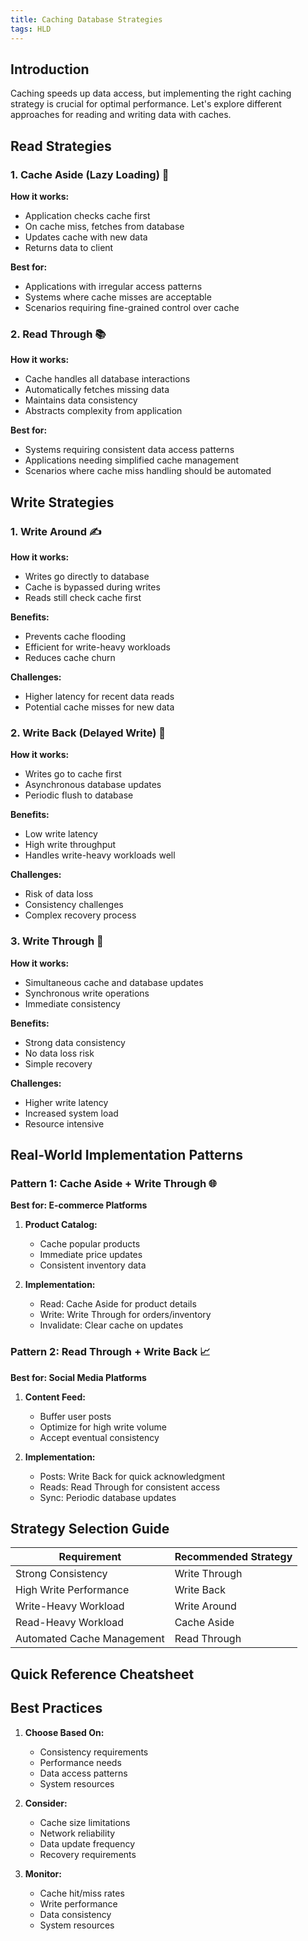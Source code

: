 ```yaml
---
title: Caching Database Strategies
tags: HLD
---
```


## Introduction

Caching speeds up data access, but implementing the right caching strategy is crucial for optimal performance. Let's explore different approaches for reading and writing data with caches.

## Read Strategies

### 1. Cache Aside (Lazy Loading) 📖

**How it works:**
- Application checks cache first
- On cache miss, fetches from database
- Updates cache with new data
- Returns data to client

**Best for:**
- Applications with irregular access patterns
- Systems where cache misses are acceptable
- Scenarios requiring fine-grained control over cache

<MDXImage src="/png/system-design/cache-aside.png" alt="Cache Aside" />

### 2. Read Through 📚

**How it works:**
- Cache handles all database interactions
- Automatically fetches missing data
- Maintains data consistency
- Abstracts complexity from application

**Best for:**
- Systems requiring consistent data access patterns
- Applications needing simplified cache management
- Scenarios where cache miss handling should be automated

<MDXImage src="/png/system-design/read-through.png" alt="Read Through" />

## Write Strategies

### 1. Write Around ✍️

**How it works:**
- Writes go directly to database
- Cache is bypassed during writes
- Reads still check cache first

**Benefits:**
- Prevents cache flooding
- Efficient for write-heavy workloads
- Reduces cache churn

**Challenges:**
- Higher latency for recent data reads
- Potential cache misses for new data

<MDXImage src="/png/system-design/write-around.png" alt="Write Around" />

### 2. Write Back (Delayed Write) 🔄

**How it works:**
- Writes go to cache first
- Asynchronous database updates
- Periodic flush to database

**Benefits:**
- Low write latency
- High write throughput
- Handles write-heavy workloads well

**Challenges:**
- Risk of data loss
- Consistency challenges
- Complex recovery process

<MDXImage src="/png/system-design/write-back.png" alt="Write Back" />

### 3. Write Through 💾

**How it works:**
- Simultaneous cache and database updates
- Synchronous write operations
- Immediate consistency

**Benefits:**
- Strong data consistency
- No data loss risk
- Simple recovery

**Challenges:**
- Higher write latency
- Increased system load
- Resource intensive

<MDXImage src="/png/system-design/write-through.png" alt="Write Through" />

## Real-World Implementation Patterns

### Pattern 1: Cache Aside + Write Through 🌐

**Best for: E-commerce Platforms**

1. **Product Catalog:**
   - Cache popular products
   - Immediate price updates
   - Consistent inventory data

2. **Implementation:**
   - Read: Cache Aside for product details
   - Write: Write Through for orders/inventory
   - Invalidate: Clear cache on updates

### Pattern 2: Read Through + Write Back 📈

**Best for: Social Media Platforms**

1. **Content Feed:**
   - Buffer user posts
   - Optimize for high write volume
   - Accept eventual consistency

2. **Implementation:**
   - Posts: Write Back for quick acknowledgment
   - Reads: Read Through for consistent access
   - Sync: Periodic database updates


## Strategy Selection Guide

| Requirement | Recommended Strategy |
|-------------|---------------------|
| Strong Consistency | Write Through |
| High Write Performance | Write Back |
| Write-Heavy Workload | Write Around |
| Read-Heavy Workload | Cache Aside |
| Automated Cache Management | Read Through |

## Quick Reference Cheatsheet

<MDXImage src="/png/system-design/cache-cheatsheet.png" alt="Cache Strategy Cheatsheet" />

## Best Practices

1. **Choose Based On:**
   - Consistency requirements
   - Performance needs
   - Data access patterns
   - System resources

2. **Consider:**
   - Cache size limitations
   - Network reliability
   - Data update frequency
   - Recovery requirements

3. **Monitor:**
   - Cache hit/miss rates
   - Write performance
   - Data consistency
   - System resources

